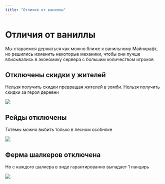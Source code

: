 ```yaml
---
title: "Отличия от ваниллы"
---
```


# Отличия от ваниллы

Мы стараемся держаться как можно ближе к ванильному Майнкрафт, но решились изменить некоторые механики, чтобы они лучше вписывались в экономику сервера с большим количеством игроков


## Отключены скидки у жителей 

Нельзя получить скидки превращая жителей в зомби. Нельзя получить скидки за героя деревни

![](/assets/features/diff/villager.png)

## Рейды отключены

Тотемы можно выбить только в лесном особняке

![](/assets/features/diff/raid.png)

## Ферма шалкеров отключена

Но с каждого шалкера в энде гарантированно выпадает 1 панцирь

![](/assets/features/diff/shulker.png)
